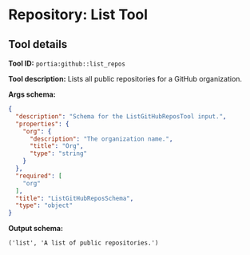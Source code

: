 <!-- WARNING: This file is auto-generated by generate_tool_docs.py. Do not edit manually. -->

# Repository: List Tool

<Intro />

## Tool details
**Tool ID:** `portia:github::list_repos`

**Tool description:** Lists all public repositories for a GitHub organization.

**Args schema:**
```json
{
  "description": "Schema for the ListGitHubReposTool input.",
  "properties": {
    "org": {
      "description": "The organization name.",
      "title": "Org",
      "type": "string"
    }
  },
  "required": [
    "org"
  ],
  "title": "ListGitHubReposSchema",
  "type": "object"
}
```

**Output schema:**
```
('list', 'A list of public repositories.')
```
